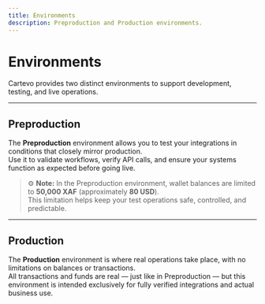 ```yaml
---
title: Environments
description: Preproduction and Production environments.
---
```


# Environments

Cartevo provides two distinct environments to support development, testing, and live operations.

---

## **Preproduction**

The **Preproduction** environment allows you to test your integrations in conditions that closely mirror production.  
Use it to validate workflows, verify API calls, and ensure your systems function as expected before going live.

> ⚙️ **Note:** In the Preproduction environment, wallet balances are limited to **50,000 XAF** (approximately **80 USD**).  
> This limitation helps keep your test operations safe, controlled, and predictable.

---

## **Production**

The **Production** environment is where real operations take place, with no limitations on balances or transactions.  
All transactions and funds are real — just like in Preproduction — but this environment is intended exclusively for fully verified integrations and actual business use.
